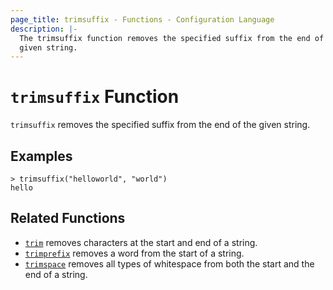 ```yaml
---
page_title: trimsuffix - Functions - Configuration Language
description: |-
  The trimsuffix function removes the specified suffix from the end of a
  given string.
---
```


# `trimsuffix` Function

`trimsuffix` removes the specified suffix from the end of the given string.

## Examples

```
> trimsuffix("helloworld", "world")
hello
```

## Related Functions

* [`trim`](/docs/language/functions/trim) removes characters at the start and end of a string.
* [`trimprefix`](/docs/language/functions/trimprefix) removes a word from the start of a string.
* [`trimspace`](/docs/language/functions/trimspace) removes all types of whitespace from
  both the start and the end of a string.
